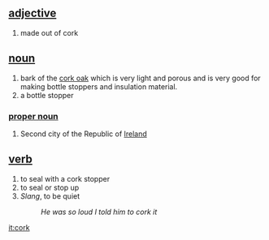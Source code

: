== [[adjective]] ==
# made out of cork

== [[noun]] ==
# bark of the [[cork oak]] which is very light  and porous and is very good for making bottle stoppers and insulation material.
# a bottle stopper

===[[proper noun]]===
#Second city of the Republic of [[Ireland]]

== [[verb]] ==
# to seal with a cork stopper
# to seal or stop up
# ''Slang'', to be quiet
#:''He was so loud I  told him to cork it''

[[it:cork]]